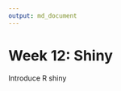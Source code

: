 ---
output: md_document
---

<!-- Please edit README.Rmd - not README.md -->

# Week 12: Shiny

Introduce R shiny